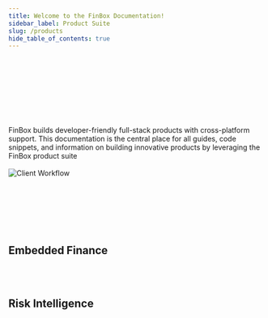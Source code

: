 ```yaml
---
title: Welcome to the FinBox Documentation!
sidebar_label: Product Suite
slug: /products
hide_table_of_contents: true
---
```



<div class="row">
<div class="col"><br></br><br></br><br></br><br></br>
FinBox builds developer-friendly full-stack products with cross-platform support. This documentation is the central place for all guides, code snippets,
and information on building innovative products by leveraging the FinBox product suite<br></br></div>

<div class="col" style={{display:"flex",justifyContent:"center",alignItems:"center"}}>
<img src="/img/DocumentationHero.png" alt="Client Workflow" style= {{width:"80%"}}/>
<div><br></br><br></br><br></br></div>
</div>
</div>

## Embedded Finance

<div class="row">

<div class="col">
  <RedisCard
    title="FinBox Embedded Finance Platform"
    img="/img/EmbeddedFinance.svg"
    description="Build your own credit program by leveraging the FinBox Embedded Finance Platform"
    page="/embedded-finance/"
  />
</div>

<div class="col">
  <br></br>
</div>

</div>

## Risk Intelligence

<div class="row">

<div class="col">
  <RedisCard
    title="DeviceConnect"
    img="/img/DeviceConnect.svg"
    description="Leverage device data to build advanced underwriting models"
    page="/device-connect/"
  />
</div>

 <div class="col">
    <RedisCard 
        title="BankConnect" 
        img="/img/BankConnect.svg"
        description="Integrate Account Aggregator and Bank Statement Analysis in your platform" 
        page="/bank-connect/"
        />
 </div>
  </div>

<div class="row">

 <div class="col">
    <RedisCard 
        title="CollectX" 
        img = "/img/collectx.svg"
        description="Leverage device data and real-time monitoring to build collection prioritisation system" 
        page="/create/azure"
        />
 </div>
  <div class="col"><br></br></div>
</div>
